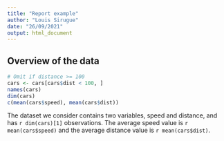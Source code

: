 ---
title: "Report example"
author: "Louis Sirugue"
date: "26/09/2021"
output: html_document
---

## Overview of the data

```{r cars}
# Omit if distance >= 100
cars <- cars[cars$dist < 100, ]
names(cars)
dim(cars)
c(mean(cars$speed), mean(cars$dist))
```

The dataset we consider contains two variables, speed and distance, and has `r dim(cars)[1]` observations. The average speed value is `r mean(cars$speed)` and the average distance value is `r mean(cars$dist)`.